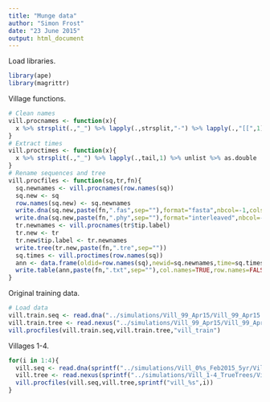 ```yaml
---
title: "Munge data"
author: "Simon Frost"
date: "23 June 2015"
output: html_document
---
```


Load libraries.

```r
library(ape)
library(magrittr)
```

Village functions.

```r
# Clean names
vill.procnames <- function(x){
  x %>% strsplit(.,"_") %>% lapply(.,strsplit,"-") %>% lapply(.,"[[",1) %>% lapply(.,"[",c(1,2)) %>% lapply(.,paste,collapse="_") %>% unlist
}
# Extract times
vill.proctimes <- function(x){
  x %>% strsplit(.,"_") %>% lapply(.,tail,1) %>% unlist %>% as.double
}
# Rename sequences and tree
vill.procfiles <- function(sq,tr,fn){
  sq.newnames <- vill.procnames(row.names(sq))
  sq.new <- sq
  row.names(sq.new) <- sq.newnames
  write.dna(sq.new,paste(fn,".fas",sep=""),format="fasta",nbcol=-1,colsep="")
  write.dna(sq.new,paste(fn,".phy",sep=""),format="interleaved",nbcol=-1,colsep="")
  tr.newnames <- vill.procnames(tr$tip.label)
  tr.new <- tr
  tr.new$tip.label <- tr.newnames
  write.tree(tr.new,paste(fn,".tre",sep=""))
  sq.times <- vill.proctimes(row.names(sq))
  ann <- data.frame(oldid=row.names(sq),newid=sq.newnames,time=sq.times)
  write.table(ann,paste(fn,".txt",sep=""),col.names=TRUE,row.names=FALSE,quote=F,sep="\t")
}
```

Original training data.

```r
# Load data
vill.train.seq <- read.dna("../simulations/Vill_99_Apr15/Vill_99_Apr15.fasta",format="fasta")
vill.train.tree <- read.nexus("../simulations/Vill_99_Apr15/Vill_99_Apr15.nex")
vill.procfiles(vill.train.seq,vill.train.tree,"vill_train")
```

Villages 1-4.

```r
for(i in 1:4){
  vill.seq <- read.dna(sprintf("../simulations/Vill_0%s_Feb2015_5yr/Vill_0%s_Feb2015_5yr.fasta",i,i),format="fasta")
  vill.tree <- read.nexus(sprintf("../simulations/Vill_1-4_TrueTrees/Vill_0%s_Feb2015.nex",i))
  vill.procfiles(vill.seq,vill.tree,sprintf("vill_%s",i))
}
```

